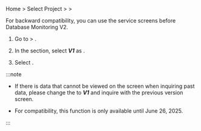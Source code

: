 <Title hashid="restorev2" level={props.level}>Using the service screen prior to V2</Title>

Home &gt; Select Project &gt; <Cmdname sid="side_management" className="uitext" /> &gt; <Cmdname sid="side_projectManagement" className="uitext" />

<ImgLang img='db-v2-ver-management.png' desc='Managing project versions' />

For backward compatibility, you can use the service screens before Database Monitoring V2. 

1. Go to <Cmdname sid="side_management" className="uitext" /> &gt; <Cmdname sid="side_projectManagement" className="uitext" />.

2. In the <Cmdname sid="TTL06144" className="uitext" /> section, select ***V1*** as <Cmdname sid="TTL06145" className="uitext" />.

3. Select <Cmdname sid="save" className="uitext" />.

:::note

- If there is data that cannot be viewed on the screen when inquiring past data, please change the <Cmdname sid="TTL06145" className="uitext" /> to ***V1*** and inquire with the previous version screen.

- For compatibility, this function is only available until June 26, 2025.

:::
